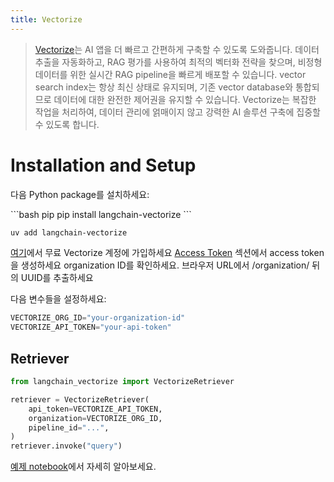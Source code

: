 ```yaml
---
title: Vectorize
---
```


> [Vectorize](https://vectorize.io/)는 AI 앱을 더 빠르고 간편하게 구축할 수 있도록 도와줍니다.
> 데이터 추출을 자동화하고, RAG 평가를 사용하여 최적의 벡터화 전략을 찾으며,
> 비정형 데이터를 위한 실시간 RAG pipeline을 빠르게 배포할 수 있습니다.
> vector search index는 항상 최신 상태로 유지되며, 기존 vector database와 통합되므로
> 데이터에 대한 완전한 제어권을 유지할 수 있습니다.
> Vectorize는 복잡한 작업을 처리하여, 데이터 관리에 얽매이지 않고 강력한 AI 솔루션 구축에 집중할 수 있도록 합니다.

# Installation and Setup

다음 Python package를 설치하세요:

<CodeGroup>
```bash pip
pip install langchain-vectorize
```

```bash uv
uv add langchain-vectorize
```
</CodeGroup>

[여기](https://platform.vectorize.io/)에서 무료 Vectorize 계정에 가입하세요
[Access Token](https://docs.vectorize.io/rag-pipelines/retrieval-endpoint#access-tokens) 섹션에서 access token을 생성하세요
organization ID를 확인하세요. 브라우저 URL에서 /organization/ 뒤의 UUID를 추출하세요

다음 변수들을 설정하세요:
```python
VECTORIZE_ORG_ID="your-organization-id"
VECTORIZE_API_TOKEN="your-api-token"
```

## Retriever

```python
from langchain_vectorize import VectorizeRetriever

retriever = VectorizeRetriever(
    api_token=VECTORIZE_API_TOKEN,
    organization=VECTORIZE_ORG_ID,
    pipeline_id="...",
)
retriever.invoke("query")
```

[예제 notebook](/oss/integrations/retrievers/vectorize)에서 자세히 알아보세요.
